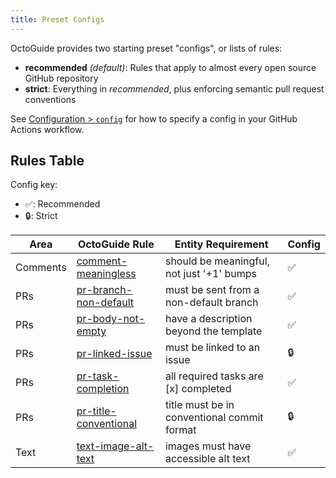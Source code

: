 ```yaml
---
title: Preset Configs
---
```


OctoGuide provides two starting preset "configs", or lists of rules:

- **recommended** _(default)_: Rules that apply to almost every open source GitHub repository
- **strict**: Everything in _recommended_, plus enforcing semantic pull request conventions

See [Configuration > `config`](./get-started#configuration) for how to specify a config in your GitHub Actions workflow.

## Rules Table

Config key:

- ✅: Recommended
- 🔒: Strict

| Area     | OctoGuide Rule                                         | Entity Requirement                          | Config |
| -------- | ------------------------------------------------------ | ------------------------------------------- | ------ |
| Comments | [comment-meaningless](./rules/comment-meaningless)     | should be meaningful, not just '+1' bumps   | ✅     |
| PRs      | [pr-branch-non-default](./rules/pr-branch-non-default) | must be sent from a non-default branch      | ✅     |
| PRs      | [pr-body-not-empty](./rules/pr-body-not-empty)         | have a description beyond the template      | ✅     |
| PRs      | [pr-linked-issue](./rules/pr-linked-issue)             | must be linked to an issue                  | 🔒     |
| PRs      | [pr-task-completion](./rules/pr-task-completion)       | all required tasks are [x] completed        | ✅     |
| PRs      | [pr-title-conventional](./rules/pr-title-conventional) | title must be in conventional commit format | 🔒     |
| Text     | [text-image-alt-text](./rules/text-image-alt-text)     | images must have accessible alt text        | ✅     |
